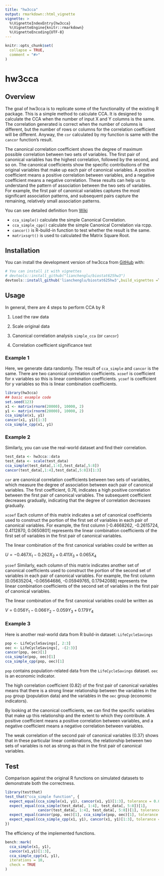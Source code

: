 ```yaml
---
title: "hw3cca"
output: rmarkdown::html_vignette
vignette: >
  %\VignetteIndexEntry{hw3cca}
  %\VignetteEngine{knitr::rmarkdown}
  %\VignetteEncoding{UTF-8}
---
```


```r
knitr::opts_chunk$set(
  collapse = TRUE,
  comment = "#>"
)
```

# hw3cca

## Overview

The goal of hw3cca is to replicate some of the functionality of the existing R package. 
This is a simple method to calculate CCA. It is designed to calculate the CCA when the number of input X and Y columns is the same. The correlation generated is correct when the number of columns is different, but the number of rows or columns for the correlation coefficient will be different. Anyway, the `cor` calculated by my function is same with the `cancor` function's result.

The canonical correlation coefficient shows the degree of maximum possible correlation between two sets of variables. The first pair of canonical variables has the highest correlation, followed by the second, and so on. The canonical coefficients show the specific contributions of the original variables that make up each pair of canonical variables. A positive coefficient means a positive correlation between variables, and a negative coefficient means a negative correlation. These results can help us to understand the pattern of association between the two sets of variables. For example, the first pair of canonical variables captures the most significant association patterns, and subsequent pairs capture the remaining, relatively small association patterns. 

You can see detailed definition from [Wiki](https://en.wikipedia.org/wiki/Canonical_correlation)

* `cca_simple()` calculate the simple Canonical Correlation.
* `cca_simple_cpp()` calculate the simple Canonical Correlation via rcpp.
* `cancor()` is R-build-in function to test whether the result is the same.
* `matrixsqrt()` is used to calculated the Matrix Square Root.

## Installation

You can install the development version of hw3cca from [GitHub](https://github.com/) with:

```r
# You can install it with vignettes
# devtools::install_github("lianchenglu/biostat625hw3")
devtools::install_github('lianchenglu/biostat625hw3',build_vignettes =T)
```

## Usage

In general, there are 4 steps to perform CCA by R

1.  Load the raw data

2.  Scale original data

3.  Canonical correlation analysis `simple_cca` (or `cancor`)

4.  Correlation coefficient significance test

### Example 1

Here, we generate data randomly. The result of `cca_simple` and `cancor` is the same.  There are two canonical correlation coefficients. `xcoef` is coefficient for x variables so this is linear combination coefficients. `ycoef` is coefficient for y variables so this is linear combination coefficients.

```r
library(hw3cca)
## basic example code
set.seed(123)
x1 <- matrix(rnorm(20000), 10000, 2)
y1 <- matrix(rnorm(20000), 10000, 2)
cca_simple(x1, y1)
cancor(x1, y1)[1:3]
cca_simple_cpp(x1, y1)
```

### Example 2

Similarly, you can use the real-world dataset and find their correlation.

```r
test_data <- hw3cca::data
test_data <- scale(test_data)
cca_simple(test_data[,1:4],test_data[,5:8])
cancor(test_data[,1:4],test_data[,5:8])[1:3]
```

`cor` are canonical correlation coefficients between two sets of variables, which measure the degree of association between each pair of canonical variables. The first coefficient, 0.76, indicates a high positive correlation between the first pair of canonical variables. The subsequent coefficient decreases gradually, indicating that the degree of correlation decreases gradually.

`xcoef` Each column of this matrix indicates a set of canonical coefficients used to construct the portion of the first set of variables in each pair of canonical variables. For example, the first column [-0.4668262, -0.2615724, 0.4112870, 0.0650801] represents the linear combination coefficients of the first set of variables in the first pair of canonical variables.

The linear combination of the first canonical variables could be written as

$U=-0.467X_{1}-0.262X_{2}+0.411X_{3}+0.065X_{4}$

`ycoef` Similarly, each column of this matrix indicates another set of canonical coefficients used to construct the portion of the second set of variables in each pair of canonical variables. For example, the first column [0.05635204, -0.06564686, -0.05949765, 0.17942088] represents the linear combination coefficients of the second set of variables in the first pair of canonical variables.

The linear combination of the first canonical variables could be written as

$V=0.056Y_{1}-0.066Y_{2}-0.059Y_{3}+0.179Y_{4}$

### Example 3

Here is another real-world data from R build-in dataset: `LifeCycleSavings `

```r
pop <- LifeCycleSavings[, 2:3]
oec <- LifeCycleSavings[, -(2:3)]
cancor(pop, oec)[1]
cca_simple(pop, oec)[1]
cca_simple_cpp(pop, oec)[1]
```

`pop` contains population-related data from the `LifeCycleSavings` dataset. `oec` is an economic indicator.

The high correlation coefficient (0.82) of the first pair of canonical variables means that there is a strong linear relationship between the variables in the `pop` group (population data) and the variables in the `oec` group (economic indicators).

By looking at the canonical coefficients, we can find the specific variables that make up this relationship and the extent to which they contribute. A positive coefficient means a positive correlation between variables, and a negative coefficient means a negative correlation between variables.

The weak correlation of the second pair of canonical variables (0.37) shows that in these particular linear combinations, the relationship between two sets of variables is not as strong as that in the first pair of canonical variables.

## Test
Comparison against the original R functions on simulated datasets to demonstrate both the correctness.

```r
library(testthat)
test_that("cca_simple function", {
  expect_equal(cca_simple(x1, y1), cancor(x1, y1)[1:3], tolerance = 0.0001)
  expect_equal(cca_simple(test_data[, 1:4], test_data[, 5:8])[1],
               cancor(test_data[, 1:4], test_data[, 5:8])[1], tolerance = 0.0001)
  expect_equal(cancor(pop, oec)[1], cca_simple(pop, oec)[1], tolerance = 0.0001)
  expect_equal(cca_simple_cpp(x1, y1), cancor(x1, y1)[1:3], tolerance = 0.0001) # cca via rcpp
})
```

The efficiency of the implemented functions.

```r
bench::mark(
  cca_simple(x1, y1),
  cancor(x1,y1)[1:3],
  cca_simple_cpp(x1, y1),
  iterations = 10,
  check = TRUE
)
```

